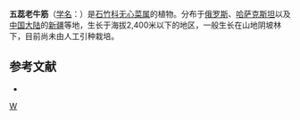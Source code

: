 {{Speciesbox
| taxon = Arenaria(植物) potaninii''
| binomial_authority = Schischk.
}}

'''五蕊老牛筋'''（[[学名|学名]]：{{lang|la|''Arenaria potaninii''}}）是[[石竹科|石竹科]][[无心菜属|无心菜属]]的植物。分布于[[俄罗斯|俄罗斯]]、[[哈萨克斯坦|哈萨克斯坦]]以及[[中国大陆|中国大陆]]的[[新疆|新疆]]等地，生长于海拔2,400米以下的地区，一般生长在山地阴坡林下，目前尚未由人工引种栽培。

== 参考文献 ==
<div class="references-small">
* {{cite web| url =http://www.bioinfo.cn/db05/KmzwSpecies.php?action=view&id=3660| title =五蕊老牛筋| work =《中国高等植物数据库全库》| publisher =中国科学院微生物研究所| author =昆明植物研究所| accessdate =2009-02-24| deadurl =yes| archiveurl =https://web.archive.org/web/20160305041610/http://www.bioinfo.cn/db05/KmzwSpecies.php?action=view&id=3660| archivedate =2016-03-05}}
</div>
{{Taxonbar|from=Q10882140}}

[[Category:无心菜属|W]]